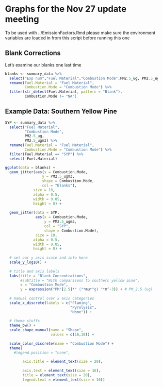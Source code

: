 # Graphs for the Nov 27 update meeting

To be used with ../EmissionFactors.Rmd please make sure the environment variables
are loaded in from this script before running this one

## Blank Corrections

Let's examine our blanks one last time 

```{r blanks}
blanks <- summary_data %>%
  select("Exp num","Fuel Material","Combustion Mode",PM2.5_ug, PM2.5_ugm3) %>%
  rename(Fuel.Material = "Fuel Material",
         Combustion.Mode = "Combustion Mode") %>%
  filter(str_detect(Fuel.Material, pattern = "Blank"),
         Combustion.Mode != "NA")
```

## Example Data: Southern Yellow Pine
```{r SYP}
SYP <- summary_data %>%
  select("Fuel Material",
         "Combustion Mode",
         PM2.5_ug,
         PM2.5_ugm3) %>%
  rename(Fuel.Material = "Fuel Material",
         Combustion.Mode = "Combustion Mode") %>%
  filter(Fuel.Material == "SYP") %>%
  select(-Fuel.Material)
```

```{r graphing}
ggplot(data = blanks) +
  geom_jitter(aes(x = Combustion.Mode,
                 y = PM2.5_ugm3,
                 shape = Combustion.Mode,
                 col = "Blanks"),
             size = 10,
             alpha = 0.5,
             width = 0.05,
             height = 0) +
  
  geom_jitter(data = SYP,
              aes(x = Combustion.Mode,
                  y = PM2.5_ugm3,
                  col = "SYP",
                  shape = Combustion.Mode),
              size = 10,
             alpha = 0.5,
             width = 0.05,
             height = 0) +
  
  # set our y axis scale and info here
  scale_y_log10() +
  
  # title and axis labels
  labs(title = "Blank Concentrations",
       #subtitle = "With comparisons to southern yellow pine",
       x = "Combustion Mode",
       y = expression("PM"[2.5]*" ("*mu*"g) "*m^-3)) + # PM_2.5 (ug)
  
  # manual control over x axis categories
  scale_x_discrete(labels = c("Flaming",
                              "Pyrolysis",
                              "None")) +
  
  # theme stuffs
  theme_bw() +
  scale_shape_manual(name = "Shape",
                     values = c(16,18)) +
  
  scale_color_discrete(name = "Combustion Mode") +
  theme(
    #legend.position = "none",
        
        axis.title = element_text(size = 20),
        
        axis.text = element_text(size = 16),
        title = element_text(size = 20),
        legend.text = element_text(size = 16))
```